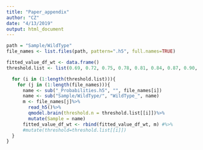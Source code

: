 ```yaml
---
title: "Paper_appendix"
author: "CZ"
date: "4/13/2019"
output: html_document
---
```


```r
path = "Sample/WildType"
file_names <- list.files(path, pattern=".h5", full.names=TRUE)

fitted_value_df_wt <- data.frame()
threshold.list <- list(0.69, 0.72, 0.75, 0.78, 0.81, 0.84, 0.87, 0.90, 0.93, 0.96, 0.99)

  for (i in (1:length(threshold.list))){
    for (j in (1:length(file_names))){
      name <- sub("_Probabilities.h5", "", file_names[i])
      name <- sub("Sample/WildType/", "WildType_", name)
      m <- file_names[j]%>%
        read_h5()%>%
        qmodel.brain(threshold.n = threshold.list[[i]])%>%
        mutate(Sample = name)
      fitted_value_df_wt <- rbind(fitted_value_df_wt, m) #%>% 
      #mutate(threshold=threshold.list[[i]])
  }
}
```

